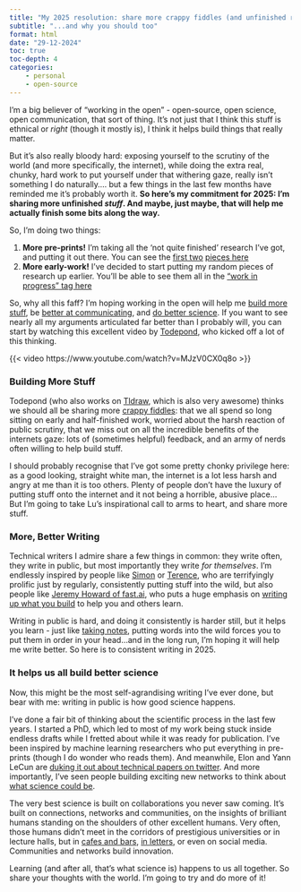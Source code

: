```yaml
---
title: "My 2025 resolution: share more crappy fiddles (and unfinished research)"
subtitle: "...and why you should too"
format: html
date: "29-12-2024"
toc: true
toc-depth: 4
categories: 
    - personal
    - open-source  
---
```


I'm a big believer of "working in the open" - open-source, open science, open communication, that sort of thing. It's not just that I think this stuff is ethnical or *right* (though it mostly is), I think it helps build things that really matter.

But it's also really bloody hard: exposing yourself to the scrutiny of the world (and more specifically, the internet), while doing the extra real, chunky, hard work to put yourself under that withering gaze, really isn't something I do naturally.... but a few things in the last few months have reminded me it's probably worth it. **So here's my commitment for 2025: I'm sharing more unfinished *stuff*. And maybe, just maybe, that will help me actually finish some bits along the way. **

::: {.callout-tip title="So what am i sharing?"}

So, I'm doing two things:

1. **More pre-prints!** I'm taking all the 'not quite finished' research I've got, and putting it out there.  You can see the [first two](https://www.crimrxiv.com/pub/x9x1p7vk/) [pieces here](https://www.crimrxiv.com/pub/4v3ftiya/)
2. **More early-work!** I've decided to start putting my random pieces of research up earlier.  You'll be able to see them all in the ["work in progress" tag here](https://andreasthinks.me/#category=work-in-progress)
:::

So, why all this faff? I'm hoping working in the open will help me [build more stuff](#building-more-stuff), be [better at communicating](#more-better-writing), and [do better science](#it-helps-us-all-build-better-science). If you want to see nearly all my arguments articulated far better than I probably will, you can start by watching this excellent video by [Todepond](https://www.todepond.com/), who kicked off a lot of this thinking.

{{< video https://www.youtube.com/watch?v=MJzV0CX0q8o >}}

### Building More Stuff

Todepond (who also works on [Tldraw](https://tldraw.dev/), which is also very awesome) thinks we should all be sharing more [crappy fiddles](https://www.todepond.com/wikiblogarden/scrappy-fiddles/sharing/normalising/live/): that we all spend so long sitting on early and half-finished work, worried about the harsh reaction of public scrutiny, that we miss out on all the incredible benefits of the internets gaze: lots of (sometimes helpful) feedback, and an army of nerds often willing to help build stuff.

I should probably recognise that I've got some pretty chonky privilege here: as a good looking, straight white man, the internet is a lot less harsh and angry at me than it is too others. Plenty of people don't have the luxury of putting stuff onto the internet and it not being a horrible, abusive place... But I'm going to take Lu's inspirational call to arms to heart, and share more stuff.

### More, Better Writing
Technical writers I admire share a few things in common: they write often, they write in public, but most importantly they write *for themselves*. I'm endlessly inspired by people like [Simon](https://simonwillison.net/) or [Terence](https://shkspr.mobi/blog/), who are terrifyingly prolific just by regularly, consistently putting stuff into the wild, but also people like [Jeremy Howard of fast.ai](https://www.fast.ai/), who puts a huge emphasis on [writing up what you build](https://nbdev.fast.ai/) to help you and others learn. 

Writing in public is hard, and doing it consistently is harder still, but it helps you learn - just like [taking notes](https://www.soenkeahrens.de/en/takesmartnotes), putting words into the wild forces you to put them in order in your head...and in the long run, I'm hoping it will help me write better.  So here is to consistent writing in 2025. 

### It helps us all build better science
Now, this might be the most self-agrandising writing I've ever done, but bear with me: writing in public is how good science happens. 

I've done a fair bit of thinking about the scientific process in the last few years. I started a PhD, which led to most of my work being stuck inside endless drafts while I fretted about while it was ready for publication. I've been inspired by machine learning researchers who put everything in pre-prints (though I do wonder who reads them). And meanwhile, Elon and Yann LeCun are [duking it out about technical papers on twitter](https://venturebeat.com/ai/elon-musk-and-yann-lecuns-social-media-feud-highlights-key-differences-in-approach-to-ai-research-and-hype/). And more importantly, I've seen people building exciting new networks to think about [what science could be](https://lu.ma/londonsciencefutures).

The very best science is built on collaborations you never saw coming. It's built on connections, networks and communities, on the insights of brilliant humans standing on the shoulders of other excellent humans. Very often, those humans didn't meet in the corridors of prestigious universities or in lecture halls, but 
in [cafes and bars](https://en.wikipedia.org/wiki/The_Eagle,_Cambridge), [in letters](https://www.darwinproject.ac.uk/), or even on social media. Communities and networks build innovation.

Learning (and after all, that's what science is) happens to us all together. So share your thoughts with the world. I'm going to try and do more of it!

